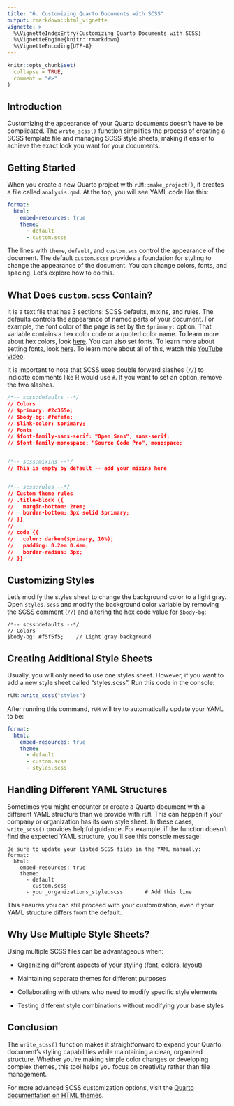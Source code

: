 ```yaml
---
title: "6. Customizing Quarto Documents with SCSS"
output: rmarkdown::html_vignette
vignette: >
  %\VignetteIndexEntry{Customizing Quarto Documents with SCSS}
  %\VignetteEngine{knitr::rmarkdown}
  %\VignetteEncoding{UTF-8}
---
```


```r
knitr::opts_chunk$set(
  collapse = TRUE,
  comment = "#>"
)
```

## Introduction

Customizing the appearance of your Quarto documents doesn't have to be complicated. The `write_scss()` function simplifies the process of creating a SCSS template file and managing SCSS style sheets, making it easier to achieve the exact look you want for your documents.

## Getting Started

When you create a new Quarto project with `rUM::make_project()`, it creates a file called `analysis.qmd`. At the top, you will see YAML code like this:

````yaml
format:
  html:
    embed-resources: true
    theme:
      - default
      - custom.scss
````

The lines with `theme`, `default`, and `custom.scs` control the appearance of the document. The default `custom.scss` provides a foundation for styling to change the appearance of the document. You can change colors, fonts, and spacing. Let's explore how to do this.

## What Does `custom.scss` Contain?

It is a text file that has 3 sections: SCSS defaults, mixins, and rules. The defaults controls the appearance of named parts of your document. For example, the font color of the page is set by the `$primary:` option. That variable contains a hex color code or a quoted color name. To learn more about hex colors, look [here](https://www.w3schools.com/css/css_colors_hex.asp). You can also set fonts. To learn more about setting fonts, look [here](https://www.w3schools.com/css/css_font.asp). To learn more about all of this, watch this [YouTube video](https://youtu.be/qw1OqIhr8EU?si=UPms-SDynvgalpSL).

It is important to note that SCSS uses double forward slashes (`//`) to indicate comments like R would use `#`. If you want to set an option, remove the two slashes.

```css
/*-- scss:defaults --*/
// Colors
// $primary: #2c365e;  
// $body-bg: #fefefe;
// $link-color: $primary;
// Fonts
// $font-family-sans-serif: "Open Sans", sans-serif;
// $font-family-monospace: "Source Code Pro", monospace;


/*-- scss:mixins --*/
// This is empty by default -- add your mixins here


/*-- scss:rules --*/
// Custom theme rules
// .title-block {{
//   margin-bottom: 2rem;
//   border-bottom: 3px solid $primary;
// }}
//
// code {{
//   color: darken($primary, 10%);
//   padding: 0.2em 0.4em;
//   border-radius: 3px;
// }}
```

## Customizing Styles

Let's modify the styles sheet to change the background color to a light gray. Open `styles.scss` and modify the background color variable by removing the SCSS comment (`//`) and altering the hex code value for `$body-bg`:

````
/*-- scss:defaults --*/
// Colors
$body-bg: #f5f5f5;    // Light gray background
````

## Creating Additional Style Sheets

Usually, you will only need to use one styles sheet. However, if you want to add a new style sheet called "styles.scss". Run this code in the console:

````r
rUM::write_scss("styles")
````

After running this command, `rUM` will try to automatically update your YAML to be:

````yaml
format:
  html:
    embed-resources: true
    theme:
      - default
      - custom.scss
      - styles.scss
````

## Handling Different YAML Structures

Sometimes you might encounter or create a Quarto document with a different YAML structure than we provide with `rUM`. This can happen if your company or organization has its own style sheet. In these cases, `write_scss()` provides helpful guidance. For example, if the function doesn't find the expected YAML structure, you'll see this console message:

````
Be sure to update your listed SCSS files in the YAML manually:
format:
  html:
    embed-resources: true
    theme:
      - default
      - custom.scss
      - your_organizations_style.scss       # Add this line
````

This ensures you can still proceed with your customization, even if your YAML structure differs from the default.

## Why Use Multiple Style Sheets?

Using multiple SCSS files can be advantageous when:

- Organizing different aspects of your styling (font, colors, layout)

- Maintaining separate themes for different purposes

- Collaborating with others who need to modify specific style elements

- Testing different style combinations without modifying your base styles

## Conclusion

The `write_scss()` function makes it straightforward to expand your Quarto document's styling capabilities while maintaining a clean, organized structure. Whether you're making simple color changes or developing complex themes, this tool helps you focus on creativity rather than file management.

For more advanced SCSS customization options, visit the [Quarto documentation on HTML themes](https://quarto.org/docs/output-formats/html-themes.html#customizing-themes).

